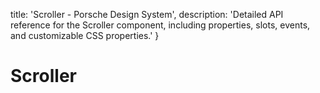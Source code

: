 
  title: 'Scroller - Porsche Design System',
  description: 'Detailed API reference for the Scroller component, including properties, slots, events, and customizable CSS properties.'
}

# Scroller <ComponentStatus tagName="p-scroller"></ComponentStatus>

<ComponentApi tagName="p-scroller" />